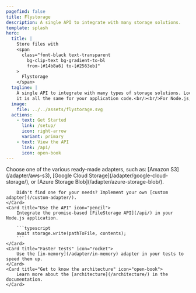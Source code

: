```yaml
---
pagefind: false
title: Flystorage
description: A single API to integrate with many storage solutions.
template: splash
hero:
  title: |
    Store files with
    <span
      class="font-black text-transparent
        bg-clip-text bg-gradient-to-bl
        from-[#14b8a6] to-[#2563eb]"
    >
      Flystorage
    </span>
  tagline: |
    A single API to integrate with many types of storage solutions. Local or in the cloud,
    it is all the same for your application code.<br/><br/>For Node.js, written in TypeScript.
  image:
    file: ../../assets/flystorage.svg
  actions:
    - text: Get Started
      link: /setup/
      icon: right-arrow
      variant: primary
    - text: View the API
      link: /api/
      icon: open-book
---
```



<CardGrid stagger>
    <Card title="Pick an Adapter" icon="magnifier">
        Choose one of the various ready-made adapters, such as:
        [Amazon S3](/adapter/aws-s3), [Google Cloud Storage](/adapter/google-cloud-storage/),
        or [Azure Storage Blob](/adapter/azure-storage-blob/).

        Didn't find one for your needs? Implement your own [custom adapter](/custom-adapter/).
    </Card>
    <Card title="Use the API" icon="pencil">
        Integrate the promise-based [FileStorage API](/api/) in your Node.js application.

        ```typescript
        await storage.write(pathToFile, contents);
        ```
    </Card>
    <Card title="Faster tests" icon="rocket">
        Use the [in-memory](/adapter/in-memory) adapter in your tests to speed them up.
    </Card>
    <Card title="Get to know the architecture" icon="open-book">
        Learn more about the [architecture](/architecture/) in the documentation.
    </Card>
</CardGrid>
